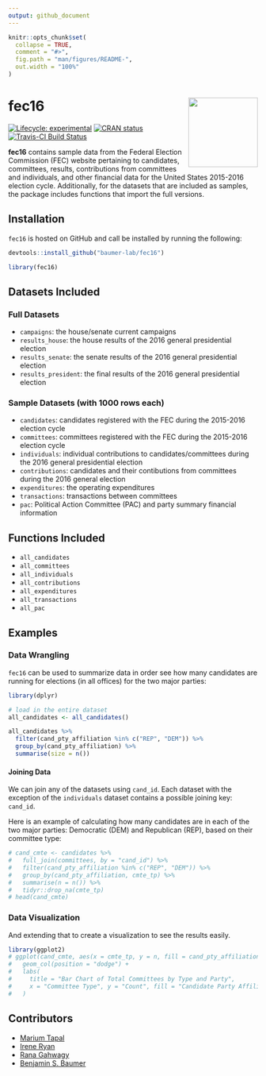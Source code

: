 ```yaml
---
output: github_document
---
```


<!-- README.md is generated from README.Rmd. Please edit that file -->


```r
knitr::opts_chunk$set(
  collapse = TRUE,
  comment = "#>",
  fig.path = "man/figures/README-",
  out.width = "100%"
)
```


# fec16 <img src="data-raw/Sticker/hex_fec16.png" align="right" height=140/>

<!-- badges: start -->
[![Lifecycle: experimental](https://img.shields.io/badge/lifecycle-maturing-blue.svg)](https://www.tidyverse.org/lifecycle/#maturing)
[![CRAN status](https://r-pkg.org/badges/version/fec16)](https://CRAN.R-project.org/package=fec16)
[![Travis-CI Build Status](https://travis-ci.org/baumer-lab/fec16.svg?branch=master)](https://travis-ci.org/baumer-lab/fec16)
<!-- badges: end -->


**fec16** contains sample data from the Federal Election Commission (FEC) website pertaining to candidates, committees, results, contributions from committees and individuals, and other financial data for the United States 2015-2016 election cycle. Additionally, for the datasets that are included as samples, the package includes functions that import the full versions.


## Installation

`fec16` is hosted on GitHub and call be installed by running the following:

```r
devtools::install_github("baumer-lab/fec16")
```

```r
library(fec16)
```


## Datasets Included

### Full Datasets

- `campaigns`: the house/senate current campaigns
- `results_house`: the house results of the 2016 general presidential election
- `results_senate`: the senate results of the 2016 general presidential election
- `results_president`: the final results of the 2016 general presidential election

### Sample Datasets (with 1000 rows each)

- `candidates`: candidates registered with the FEC during the 2015-2016 election cycle
- `committees`: committees registered with the FEC during the 2015-2016 election cycle
- `individuals`: individual contributions to candidates/committees during the 2016 general presidential election
- `contributions`: candidates and their contibutions from committees during the 2016 general election
- `expenditures`: the operating expenditures 
- `transactions`: transactions between committees
- `pac`: Political Action Committee (PAC) and party summary financial information

## Functions Included

- `all_candidates`
- `all_committees`
- `all_individuals`
- `all_contributions`
- `all_expenditures`
- `all_transactions`
- `all_pac`

## Examples

### Data Wrangling 

`fec16` can be used to summarize data in order see how many candidates are running for elections (in all offices) for the two major parties:

```r
library(dplyr)

# load in the entire dataset
all_candidates <- all_candidates()

all_candidates %>%
  filter(cand_pty_affiliation %in% c("REP", "DEM")) %>%
  group_by(cand_pty_affiliation) %>%
  summarise(size = n())
```

#### Joining Data 

We can join any of the datasets using `cand_id`. Each dataset with the exception of the `individuals` dataset contains a possible joining key: `cand_id`.

Here is an example of calculating how many candidates are in each of the two major parties: Democratic (DEM) and Republican (REP), based on their committee type:
```r
# cand_cmte <- candidates %>%
#   full_join(committees, by = "cand_id") %>%
#   filter(cand_pty_affiliation %in% c("REP", "DEM")) %>%
#   group_by(cand_pty_affiliation, cmte_tp) %>%
#   summarise(n = n()) %>%
#   tidyr::drop_na(cmte_tp)
# head(cand_cmte)
```

### Data Visualization 

And extending that to create a visualization to see the results easily.
```r
library(ggplot2)
# ggplot(cand_cmte, aes(x = cmte_tp, y = n, fill = cand_pty_affiliation)) +
#   geom_col(position = "dodge") +
#   labs(
#     title = "Bar Chart of Total Committees by Type and Party",
#     x = "Committee Type", y = "Count", fill = "Candidate Party Affiliation"
#   )
```


## Contributors
 - [Marium Tapal](https://github.com/mariumtapal)
 - [Irene Ryan](https://github.com/ireneryan)
 - [Rana Gahwagy](https://github.com/ranawg)
 - [Benjamin S. Baumer](https://github.com/beanumber)
